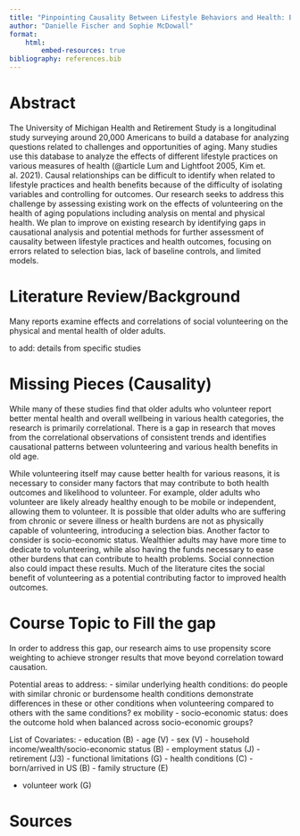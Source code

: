 ```yaml
---
title: "Pinpointing Causality Between Lifestyle Behaviors and Health: Benefits of Volunteering in Old Age"
author: "Danielle Fischer and Sophie McDowall"
format:
    html:
        embed-resources: true
bibliography: references.bib
---
```



# Abstract

The University of Michigan Health and Retirement Study is a longitudinal study surveying around 20,000 Americans to build a database for analyzing questions related to challenges and opportunities of aging. Many studies use this database to analyze the effects of different lifestyle practices on various measures of health (@article Lum and Lightfoot 2005, Kim et. al. 2021). Causal relationships can be difficult to identify when related to lifestyle practices and health benefits because of the difficulty of isolating variables and controlling for outcomes. Our research seeks to address this challenge by assessing existing work on the effects of volunteering on the health of aging populations including analysis on mental and physical health. We plan to improve on existing research by identifying gaps in causational analysis and potential methods for further assessment of causality between lifestyle practices and health outcomes, focusing on errors related to selection bias, lack of baseline controls, and limited models. 

# Literature Review/Background

Many reports examine effects and correlations of social volunteering on the physical and mental health of older adults. 

to add: details from specific studies


# Missing Pieces (Causality)

While many of these studies find that older adults who volunteer report better mental health and overall wellbeing in various health categories, the research is primarily correlational. There is a gap in research that moves from the correlational observations of consistent trends and identifies causational patterns between volunteering and various health benefits in old age. 

While volunteering itself may cause better health for various reasons, it is necessary to consider many factors that may contribute to both health outcomes and likelihood to volunteer. For example, older adults who volunteer are likely already healthy enough to be mobile or independent, allowing them to volunteer. It is possible that older adults who are suffering from chronic or severe illness or health burdens are not as physically capable of volunteering, introducing a selection bias. Another factor to consider is socio-economic status. Wealthier adults may have more time to dedicate to volunteering, while also having the funds necessary to ease other burdens that can contribute to health problems. Social connection also could impact these results. Much of the literature cites the social benefit of volunteering as a potential contributing factor to improved health outcomes. 

# Course Topic to Fill the gap

In order to address this gap, our research aims to use propensity score weighting to achieve stronger results that move beyond correlation toward causation. 

Potential areas to address: 
- similar underlying health conditions: do people with similar chronic or burdensome health conditions demonstrate differences in these or other conditions when volunteering compared to others with the same conditions? ex mobility 
- socio-economic status: does the outcome hold when balanced across socio-economic groups?


List of Covariates:
- education (B)
- age (V)
- sex (V)
- household income/wealth/socio-economic status (B)
- employment status (J)
- retirement (J3)
- functional limitations (G)
- health conditions (C)
- born/arrived in US (B)
- family structure (E)


- volunteer work (G)



# Sources